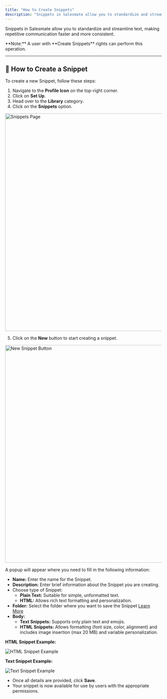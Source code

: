 ```yaml
---
title: "How to Create Snippets"
description: "Snippets in Salesmate allow you to standardize and streamline text, making repetitive communication faster and more consistent."
---
```


Snippets in Salesmate allow you to standardize and streamline text, making repetitive communication faster and more consistent.

<Note>
  **Note:** A user with **Create Snippets** rights can perform this operation.
</Note>

---

## 🧩 How to Create a Snippet

To create a new Snippet, follow these steps:

1. Navigate to the **Profile Icon** on the top-right corner.
2. Click on **Set Up**.
3. Head over to the **Library** category.
4. Click on the **Snippets** option.

<img 
  src="https://support.salesmate.io/hc/article_attachments/40667658433049" 
  alt="Snippets Page" 
  width="700" 
/>

5. Click on the **New** button to start creating a snippet.

<img 
  src="https://support.salesmate.io/hc/article_attachments/40667658433561" 
  alt="New Snippet Button" 
  width="700" 
/>

A popup will appear where you need to fill in the following information:

* **Name:** Enter the name for the Snippet.  
* **Description:** Enter brief information about the Snippet you are creating.  
* Choose type of Snippet:
    * **Plain Text:** Suitable for simple, unformatted text.  
    * **HTML:** Allows rich text formatting and personalization.  
* **Folder:** Select the folder where you want to save the Snippet [Learn More](https://support.salesmate.io/hc/en-us/articles/40451958619033)  
* **Body:**
    * **Text Snippets:** Supports only plain text and emojis.  
    * **HTML Snippets:** Allows formatting (font size, color, alignment) and includes image insertion (max 20 MB) and variable personalization.

**HTML Snippet Example:**

<img 
  src="https://support.salesmate.io/hc/article_attachments/40667641399705" 
  alt="HTML Snippet Example" 
/>

**Text Snippet Example:**

<img 
  src="https://support.salesmate.io/hc/article_attachments/40667658437657" 
  alt="Text Snippet Example" 
/>

* Once all details are provided, click **Save**.  
* Your snippet is now available for use by users with the appropriate permissions.
